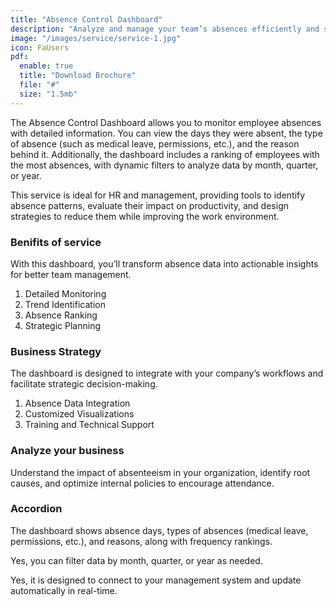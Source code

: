 ```yaml
---
title: "Absence Control Dashboard"
description: "Analyze and manage your team’s absences efficiently and strategically."
image: "/images/service/service-1.jpg"
icon: FaUsers
pdf:
  enable: true
  title: "Download Brochure"
  file: "#"
  size: "1.5mb"
---
```


The Absence Control Dashboard allows you to monitor employee absences with detailed information. You can view the days they were absent, the type of absence (such as medical leave, permissions, etc.), and the reason behind it. Additionally, the dashboard includes a ranking of employees with the most absences, with dynamic filters to analyze data by month, quarter, or year.

This service is ideal for HR and management, providing tools to identify absence patterns, evaluate their impact on productivity, and design strategies to reduce them while improving the work environment.

### Benifits of service

With this dashboard, you’ll transform absence data into actionable insights for better team management.  

1. Detailed Monitoring  
2. Trend Identification   
3. Absence Ranking   
4. Strategic Planning

### Business Strategy

The dashboard is designed to integrate with your company’s workflows and facilitate strategic decision-making.  

1. Absence Data Integration 
2. Customized Visualizations
3. Training and Technical Support

### Analyze your business

Understand the impact of absenteeism in your organization, identify root causes, and optimize internal policies to encourage attendance.

### Accordion  

<Accordion client:load title="What kind of data can this dashboard display?">  

The dashboard shows absence days, types of absences (medical leave, permissions, etc.), and reasons, along with frequency rankings.  

</Accordion>  

<Accordion client:load title="Can it filter by specific periods like months or years?">  

Yes, you can filter data by month, quarter, or year as needed.  

</Accordion>  

<Accordion client:load title="Does it automatically update with new records?">  

Yes, it is designed to connect to your management system and update automatically in real-time.  

</Accordion>
